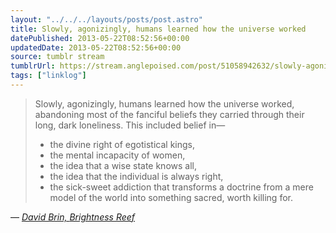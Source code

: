 ```yaml
---
layout: "../../../layouts/posts/post.astro"
title: Slowly, agonizingly, humans learned how the universe worked
datePublished: 2013-05-22T08:52:56+00:00
updatedDate: 2013-05-22T08:52:56+00:00
source: tumblr stream
tumblrUrl: https://stream.anglepoised.com/post/51058942632/slowly-agonizingly-humans-learned-how-the
tags: ["linklog"]
---
```


> Slowly, agonizingly, humans learned how the universe worked, abandoning most of the fanciful beliefs they carried through their long, dark loneliness. This included belief in—
>
> - the divine right of egotistical kings,
> - the mental incapacity of women,
> - the idea that a wise state knows all,
> - the idea that the individual is always right,
> - the sick-sweet addiction that transforms a doctrine from a mere model of the world into something sacred, worth killing for.

— <cite>[David Brin, _Brightness Reef_](https://www.goodreads.com/book/show/25059.Brightness_Reef)</cite>
